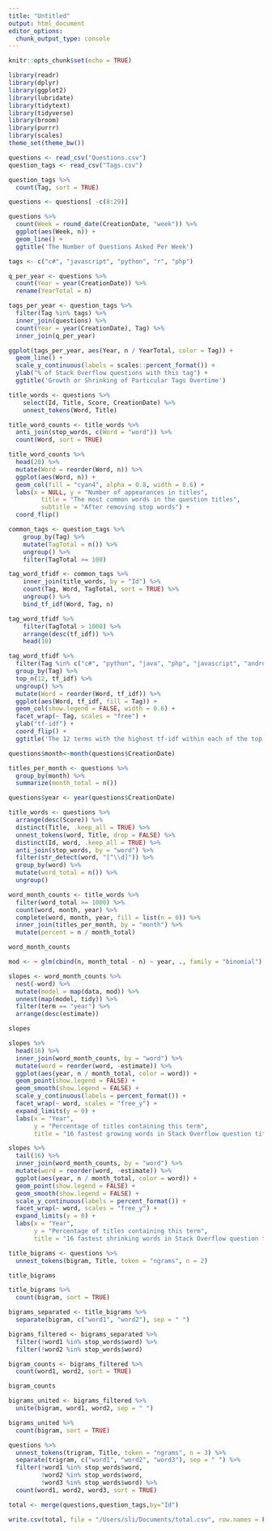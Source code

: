 ```yaml
---
title: "Untitled"
output: html_document
editor_options: 
  chunk_output_type: console
---
```


```r
knitr::opts_chunk$set(echo = TRUE)
```

```r
library(readr)
library(dplyr)
library(ggplot2)
library(lubridate)
library(tidytext)
library(tidyverse)
library(broom)
library(purrr)
library(scales)
theme_set(theme_bw())
```


```r
questions <- read_csv("Questions.csv")
question_tags <- read_csv("Tags.csv")
```

```r
question_tags %>%
  count(Tag, sort = TRUE)
```

```r
questions <- questions[ -c(8:29)]
```

```r
questions %>%
  count(Week = round_date(CreationDate, "week")) %>%
  ggplot(aes(Week, n)) +
  geom_line() + 
  ggtitle('The Number of Questions Asked Per Week')
```


```r
tags <- c("c#", "javascript", "python", "r", "php")

q_per_year <- questions %>%
  count(Year = year(CreationDate)) %>%
  rename(YearTotal = n)

tags_per_year <- question_tags %>%
  filter(Tag %in% tags) %>%
  inner_join(questions) %>%
  count(Year = year(CreationDate), Tag) %>%
  inner_join(q_per_year)

ggplot(tags_per_year, aes(Year, n / YearTotal, color = Tag)) +
  geom_line() +
  scale_y_continuous(labels = scales::percent_format()) +
  ylab("% of Stack Overflow questions with this tag") +
  ggtitle('Growth or Shrinking of Particular Tags Overtime')
```

```r
title_words <- questions %>%
    select(Id, Title, Score, CreationDate) %>%
    unnest_tokens(Word, Title)
```

```r
title_word_counts <- title_words %>%
  anti_join(stop_words, c(Word = "word")) %>%
  count(Word, sort = TRUE)

title_word_counts %>%
  head(20) %>%
  mutate(Word = reorder(Word, n)) %>%
  ggplot(aes(Word, n)) +
  geom_col(fill = "cyan4", alpha = 0.8, width = 0.6) +
  labs(x = NULL, y = "Number of appearances in titles",
         title = "The most common words in the question titles",
         subtitle = "After removing stop words") + 
  coord_flip()
```

```r
common_tags <- question_tags %>%
    group_by(Tag) %>%
    mutate(TagTotal = n()) %>%
    ungroup() %>%
    filter(TagTotal >= 100)

tag_word_tfidf <- common_tags %>%
    inner_join(title_words, by = "Id") %>%
    count(Tag, Word, TagTotal, sort = TRUE) %>%
    ungroup() %>%
    bind_tf_idf(Word, Tag, n)

tag_word_tfidf %>%
    filter(TagTotal > 1000) %>%
    arrange(desc(tf_idf)) %>%
    head(10)
```

```r
tag_word_tfidf %>%
  filter(Tag %in% c("c#", "python", "java", "php", "javascript", "android")) %>%
  group_by(Tag) %>%
  top_n(12, tf_idf) %>%
  ungroup() %>%
  mutate(Word = reorder(Word, tf_idf)) %>%
  ggplot(aes(Word, tf_idf, fill = Tag)) +
  geom_col(show.legend = FALSE, width = 0.6) +
  facet_wrap(~ Tag, scales = "free") +
  ylab("tf-idf") +
  coord_flip() +
  ggtitle('The 12 terms with the highest tf-idf within each of the top tag categories')
```

```r
questions$month<-month(questions$CreationDate)
```

```r
titles_per_month <- questions %>%
  group_by(month) %>%
  summarize(month_total = n())
```

```r
questions$year <- year(questions$CreationDate)
```


```r
title_words <- questions %>%
  arrange(desc(Score)) %>%
  distinct(Title, .keep_all = TRUE) %>%
  unnest_tokens(word, Title, drop = FALSE) %>%
  distinct(Id, word, .keep_all = TRUE) %>%
  anti_join(stop_words, by = "word") %>%
  filter(str_detect(word, "[^\\d]")) %>%
  group_by(word) %>%
  mutate(word_total = n()) %>%
  ungroup()
```


```r
word_month_counts <- title_words %>%
  filter(word_total >= 1000) %>%
  count(word, month, year) %>%
  complete(word, month, year, fill = list(n = 0)) %>%
  inner_join(titles_per_month, by = "month") %>%
  mutate(percent = n / month_total)

word_month_counts
```

```r
mod <- ~ glm(cbind(n, month_total - n) ~ year, ., family = "binomial")

slopes <- word_month_counts %>%
  nest(-word) %>%
  mutate(model = map(data, mod)) %>%
  unnest(map(model, tidy)) %>%
  filter(term == "year") %>%
  arrange(desc(estimate))

slopes
```

```r
slopes %>%
  head(16) %>%
  inner_join(word_month_counts, by = "word") %>%
  mutate(word = reorder(word, -estimate)) %>%
  ggplot(aes(year, n / month_total, color = word)) +
  geom_point(show.legend = FALSE) +
  geom_smooth(show.legend = FALSE) +
  scale_y_continuous(labels = percent_format()) +
  facet_wrap(~ word, scales = "free_y") +
  expand_limits(y = 0) +
  labs(x = "Year",
       y = "Percentage of titles containing this term",
       title = "16 fastest growing words in Stack Overflow question titles")
```

```r
slopes %>%
  tail(16) %>%
  inner_join(word_month_counts, by = "word") %>%
  mutate(word = reorder(word, -estimate)) %>%
  ggplot(aes(year, n / month_total, color = word)) +
  geom_point(show.legend = FALSE) +
  geom_smooth(show.legend = FALSE) +
  scale_y_continuous(labels = percent_format()) +
  facet_wrap(~ word, scales = "free_y") +
  expand_limits(y = 0) +
  labs(x = "Year",
       y = "Percentage of titles containing this term",
       title = "16 fastest shrinking words in Stack Overflow question titles")
```

```r
title_bigrams <- questions %>%
  unnest_tokens(bigram, Title, token = "ngrams", n = 2)

title_bigrams
```

```r
title_bigrams %>%
  count(bigram, sort = TRUE)
```

```r
bigrams_separated <- title_bigrams %>%
  separate(bigram, c("word1", "word2"), sep = " ")

bigrams_filtered <- bigrams_separated %>%
  filter(!word1 %in% stop_words$word) %>%
  filter(!word2 %in% stop_words$word)

bigram_counts <- bigrams_filtered %>% 
  count(word1, word2, sort = TRUE)

bigram_counts
```

```r
bigrams_united <- bigrams_filtered %>%
  unite(bigram, word1, word2, sep = " ")

bigrams_united %>%
  count(bigram, sort = TRUE)
```

```r
questions %>%
  unnest_tokens(trigram, Title, token = "ngrams", n = 3) %>%
  separate(trigram, c("word1", "word2", "word3"), sep = " ") %>%
  filter(!word1 %in% stop_words$word,
         !word2 %in% stop_words$word,
         !word3 %in% stop_words$word) %>%
  count(word1, word2, word3, sort = TRUE)
```

```r
total <- merge(questions,question_tags,by="Id")
```


```r
write.csv(total, file = "/Users/sli/Documents/total.csv", row.names = FALSE)
```


